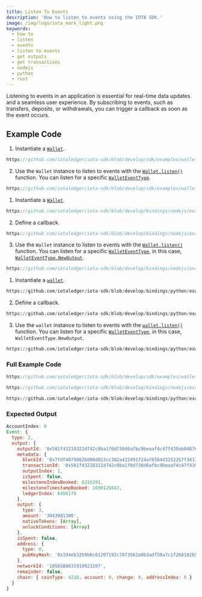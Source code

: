 ```yaml
---
title: Listen To Events
description: 'How to listen to events using the IOTA SDK.'
image: /img/logo/iota_mark_light.png
keywords:
  - how to
  - listen
  - events
  - listen to events
  - get outputs
  - get transactions
  - nodejs
  - python
  - rust
---
```



Listening to events in an application is essential for real-time data updates and a seamless user experience. By
subscribing to events, such as transfers, deposits, or withdrawals, you can trigger a callback as soon as the event occurs.

<WarningUnlockConditions />

## Example Code

<Tabs groupId="language" queryString>
<TabItem value="rust" label="Rust">

1. Instantiate a [`Wallet`](https://docs.rs/iota-sdk/latest/iota_sdk/wallet/core/struct.Wallet.html).

<div className={'hide-code-block-extras'}>

```rust reference
https://github.com/iotaledger/iota-sdk/blob/develop/sdk/examples/wallet/events.rs#L38-L44
```

</div>

2. Use the `Wallet` instance to listen to events with the
   [`Wallet.listen()`](https://docs.rs/iota-sdk/latest/iota_sdk/wallet/core/struct.WalletInner.html#method.listen) function.
   You can listen for a specific
   [`WalletEventType`](https://docs.rs/iota-sdk/latest/iota_sdk/wallet/events/types/enum.WalletEventType.html).

<div className={'hide-code-block-extras'}>

```rust reference
https://github.com/iotaledger/iota-sdk/blob/develop/sdk/examples/wallet/events.rs#L46-L50
```

</div>

</TabItem>
<TabItem value="typescript-node" label="Typescript (Node.js)">

1. Instantiate a [`Wallet`](../../references/nodejs/classes/Wallet.md).

<div className={'hide-code-block-extras'}>

```typescript reference
https://github.com/iotaledger/iota-sdk/blob/develop/bindings/nodejs/examples/exchange/4-listen-events.ts#L21-L23
```

</div>

2. Define a callback.

<div className={'hide-code-block-extras'}>

```typescript reference
https://github.com/iotaledger/iota-sdk/blob/develop/bindings/nodejs/examples/exchange/4-listen-events.ts#L25-L31
```

</div>

3. Use the `Wallet` instance to listen to events with the
   [`Wallet.listen()`](../../references/nodejs/classes/Wallet.md#listen) function. You can listen for a specific
   [`WalletEventType`](../../references/nodejs/enums/WalletEventType.md), in this case,
   [`WalletEventType.NewOutput`](../../references/nodejs/enums/WalletEventType.md#newoutput).

<div className={'hide-code-block-extras'}>

```typescript reference
https://github.com/iotaledger/iota-sdk/blob/develop/bindings/nodejs/examples/exchange/4-listen-events.ts#L34
```

</div>

</TabItem>
<TabItem value="python" label="Python">

1. Instantiate a [`wallet`](../../references/python/iota_sdk/wallet/wallet.md).

<div className={'hide-code-block-extras'}>

```python reference
https://github.com/iotaledger/iota-sdk/blob/develop/bindings/python/examples/exchange/4_listen_events.py#L19
```

</div>

2. Define a callback.

<div className={'hide-code-block-extras'}>

```python reference
https://github.com/iotaledger/iota-sdk/blob/develop/bindings/python/examples/exchange/4_listen_events.py#L26-L33
```

</div>

3. Use the `wallet` instance to listen to events with the
   [`wallet.listen()`](../../references/python/iota_sdk/wallet/wallet.md#listen) function. You can listen for a specific
   [`WalletEventType`](../../references/python/iota_sdk/types/event.md), in this case, `WalletEventType.NewOutput`.

<div className={'hide-code-block-extras'}>

```python reference
https://github.com/iotaledger/iota-sdk/blob/develop/bindings/python/examples/exchange/4_listen_events.py#L37
```

</div>

</TabItem>
</Tabs>

### Full Example Code

<Tabs groupId="language" queryString>
<TabItem value="rust" label="Rust">

```rust reference
https://github.com/iotaledger/iota-sdk/blob/develop/sdk/examples/wallet/events.rs
```

</TabItem>
<TabItem value="typescript-node" label="Typescript (Node.js)">

```typescript reference
https://github.com/iotaledger/iota-sdk/blob/develop/bindings/nodejs/examples/exchange/4-listen-events.ts
```

</TabItem>
<TabItem value="python" label="Python">

```python reference
https://github.com/iotaledger/iota-sdk/blob/develop/bindings/python/examples/exchange/4_listen_events.py
```

</TabItem>
</Tabs>

### Expected Output

```js
AccountIndex: 0
Event: {
  type: 2,
  output: {
    outputId: '0x581f43218322d742c0ba1f0d738d6afbc9beaaf4c47f439ab048766b25843f920100',
    metadata: {
      blockId: '0x7fdf4079802bd00d022cc382a422491724af6564d31522b7f34133d119b7979d',
      transactionId: '0x581f43218322d742c0ba1f0d738d6afbc9beaaf4c47f439ab048766b25843f92',
      outputIndex: 1,
      isSpent: false,
      milestoneIndexBooked: 6316391,
      milestoneTimestampBooked: 1690125643,
      ledgerIndex: 6450179
    },
    output: {
      type: 3,
      amount: '3043981300',
      nativeTokens: [Array],
      unlockConditions: [Array]
    },
    isSpent: false,
    address: {
      type: 0,
      pubKeyHash: '0x194eb32b9b6c61207192c7073562a0b3adf50a7c1f268182b552ec8999380acb'
    },
    networkId: '1856588631910923207',
    remainder: false,
    chain: { coinType: 4218, account: 0, change: 0, addressIndex: 0 }
  }
}
```
